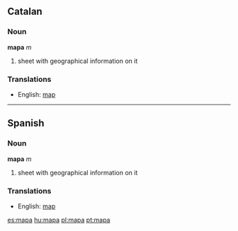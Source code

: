 ==Catalan==
===Noun===
'''mapa''' ''m''

#sheet with geographical information on it

===Translations===
*English: [[map]]

----
==Spanish==
===Noun===
'''mapa''' ''m''

#sheet with geographical information on it

===Translations===
*English: [[map]]



[[es:mapa]]
[[hu:mapa]]
[[pl:mapa]]
[[pt:mapa]]